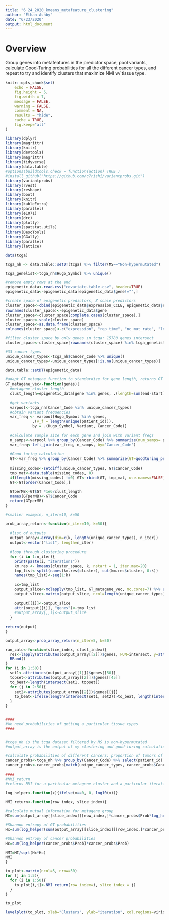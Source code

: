 ```yaml
---
title: "6_24_2020_kmeans_metafeature_clustering"
author: "Ethan Ashby"
date: "6/23/2020"
output: html_document
---
```


# Overview

Group genes into metafeatures in the predictor space, pool variants, calculate Good-Turing probabilities for all the different cancer types, and repeat to try and identify clusters that maximize NMI w/ tissue type.

```r
knitr::opts_chunk$set(
	echo = FALSE,
	fig.height = 5,
	fig.width = 7,
	message = FALSE,
	warning = FALSE,
	comment = NA,
	results = "hide",
	cache = TRUE,
	fig.keep="all"
)

library(dplyr)
library(magrittr)
library(knitr)
library(devtools)
library(magrittr)
library(tidyverse)
library(data.table)
#options(buildtools.check = function(action) TRUE )
#install_github("https://github.com/c7rishi/variantprobs.git")
library(variantprobs)
library(rvest)
library(reshape)
library(boot)
library(knitr)
library(kableExtra)
library(parallel)
library(e1071)
library(drc)
library(plotly)
library(spatstat.utils)
library(DescTools)
library(GGally)
library(parallel)
library(lattice)

data(tcga)

tcga_nh <- data.table::setDT(tcga) %>% filter(MS=="Non-hypermutated")

tcga_genelist<-tcga_nh$Hugo_Symbol %>% unique()
```

```r
#remove empty rows at the end
epigenetic_data<-read.csv("covariate-table.csv", header=TRUE)
epigenetic_data<-epigenetic_data[epigenetic_data$gene!="",]

#create space of epigenetic predictors, Z scale predictors
cluster_space<-cbind(epigenetic_data$expression_CCLE, epigenetic_data$replication_time, epigenetic_data$noncoding_mutation_rate, epigenetic_data$local_GC_content, epigenetic_data$HiC_compartment)
rownames(cluster_space)<-epigenetic_data$gene
cluster_space<-cluster_space[complete.cases(cluster_space),]
cluster_space<-scale(cluster_space)
cluster_space<-as.data.frame(cluster_space)
colnames(cluster_space)<-c("expression", "rep_time", "nc_mut_rate", "loc_GC_cont", "HiC")

#filter cluster space by only genes in tcga: 15780 genes intersect
cluster_space<-cluster_space[rownames(cluster_space) %in% tcga_genelist, ]
```

```r
#33 cancer types
unique_cancer_types<-tcga_nh$Cancer_Code %>% unique()
unique_cancer_types<-unique_cancer_types[!is.na(unique_cancer_types)]

data.table::setDT(epigenetic_data)

#adapt GT metagene function to standardize for gene length, returns GT prob per MB
GT_metagene_vec<-function(genes){
  #metagene cluster length
  clust_length=epigenetic_data[gene %in% genes, .(length=sum(end-start))] %>% as.numeric()
  
  #get variants
  varpool<-tcga_nh[Cancer_Code %in% unique_cancer_types]
  #obtain variant frequencies
  var_freq <- varpool[Hugo_Symbol %in% genes,
            .(v_f = length(unique(patient_id))),
            by = .(Hugo_Symbol, Variant, Cancer_Code)]
  
  #calculate sample size for each gene and join with variant freqs
  n_samps<-varpool %>% group_by(Cancer_Code) %>% summarize(num_samps= patient_id %>% unique() %>% length())
  var_freq<-left_join(var_freq, n_samps, by='Cancer_Code')
  
  #Good-turing calculation
  GT<-var_freq %>% group_by(Cancer_Code) %>% summarize(GT=goodturing_probs(counts=v_f, m=num_samps) %>% head(1)) %>% as.data.table()
  
  missing_codes<-setdiff(unique_cancer_types, GT$Cancer_Code)
  tmp_mat<-data.table(missing_codes, 0)
  if(length(missing_codes) !=0) GT<-rbind(GT, tmp_mat, use.names=FALSE)
  GT<-GT[order(Cancer_Code),]
  
  GTperMB<-GT$GT *1e6/clust_length
  names(GTperMB)<-GT$Cancer_Code
  return(GTperMB)
}

#smaller example, n_iter=10, k=50

prob_array_return<-function(n_iter=10, k=50){
  
  #list of outputs
  output_array<-array(dim=c(k, length(unique_cancer_types), n_iter))
  output<-vector("list", length=n_iter)
  
  #loop through clustering procedure
  for (i in 1:n_iter){
    print(paste(i, "iterations"))
    km.res <- kmeans(cluster_space, k, nstart = 1, iter.max=20)
    tmp_list<-split(names(km.res$cluster), cut(km.res$cluster, 0:k))
    names(tmp_list)<-seq(1:k)
    
    Lx=tmp_list
    output_slice<-mclapply(tmp_list, GT_metagene_vec, mc.cores=7) %>% unlist()
    output_slice<-matrix(output_slice, ncol=length(unique_cancer_types), nrow=k)
    
    output[[i]]<-output_slice
    attr(output[[i]], "genes")<-tmp_list
    #output_array[,,i]<-output_slice
  }
  
return(output)
}

output_array<-prob_array_return(n_iter=5, k=50)

ran_calc<-function(slice_index, clust_index){
  res<-lapply(attributes(output_array[[2]])$genes, FUN=intersect, y=attributes(output_array[[1]])$genes[[1]])
  RRand()
}
for (i in 1:50){
  set1<-attributes(output_array[[1]])$genes[[50]]
  topset<-attributes(output_array[[2]])$genes[[45]]
  to_beat<-length(intersect(set1, topset))
  for (j in 2:50){
    set2<-attributes(output_array[[2]])$genes[[j]]
    to_beat<-ifelse(length(intersect(set1, set2))>to_beat, length(intersect(set1, set2)), to_beat)
  }
}


####
#We need probabilities of getting a particular tissue types
####


#tcga_nh is the tcga dataset filtered by MS is non-hypermutated
#output_array is the output of my clustering and good-turing calculation function. It is a [50, 32, 20] array, where 50 corresponds to k (the number of metagene clusters), 32 corresponds to the number of cancer types in the non-hypermutated TCGA dataset, and 20 corresponds to the number of clustering iterations. An entry [i,j,k] of the array corresponds to the Good-Turing probability estimate for metagene cluster i, for cancer type j, for iteration k.

#calculate probabilities of different cancers: proportion of tumors of particular cancer type the non-hypermutated cohort
cancer_probs<-tcga_nh %>% group_by(Cancer_Code) %>% select(patient_id) %>% unique() %>% summarize(n=n()) %>% mutate(Prob=n/sum(n))
cancer_probs<-cancer_probs[match(unique_cancer_types, cancer_probs$Cancer_Code),]

####
#NMI_return
#returns NMI for a particular metagene cluster and a particular iteration

log_helper<-function(x){ifelse(x==0, 0, log10(x))}

NMI_return<-function(row_index, slice_index){
  
#calculate mutual information for metagene group
MI=sum(output_array[[slice_index]][row_index,]*cancer_probs$Prob*log_helper(output_array[[slice_index]][row_index,]/sum(output_array[[slice_index]][row_index,]*cancer_probs$Prob)))+sum((1-output_array[[slice_index]][row_index,])*cancer_probs$Prob*log_helper((1-output_array[[slice_index]][row_index,])/sum((1-output_array[[slice_index]][row_index,])*cancer_probs$Prob)))

#Shannon entropy of GT probabilities
Hx=sum(log_helper(sum(output_array[[slice_index]][row_index,]*cancer_probs$Prob))*output_array[[slice_index]][row_index,]*cancer_probs$Prob)+sum(log_helper(sum((1-output_array[[slice_index]][row_index,])*cancer_probs$Prob))*(1-output_array[[slice_index]][row_index,])*cancer_probs$Prob)

#Shannon entropy of cancer probabilities
Hc=sum(log_helper(cancer_probs$Prob)*cancer_probs$Prob)

NMI=MI/sqrt(Hx*Hc)
NMI
}

to_plot<-matrix(ncol=5, nrow=50)
for (j in 1:5){
  for (i in 1:50){
    to_plot[i,j]<-NMI_return(row_index=i, slice_index = j)
  }
}

to_plot
```

```r
levelplot(to_plot, xlab="Clusters", ylab="iteration", col.regions=viridisLite::cividis(100))
```

